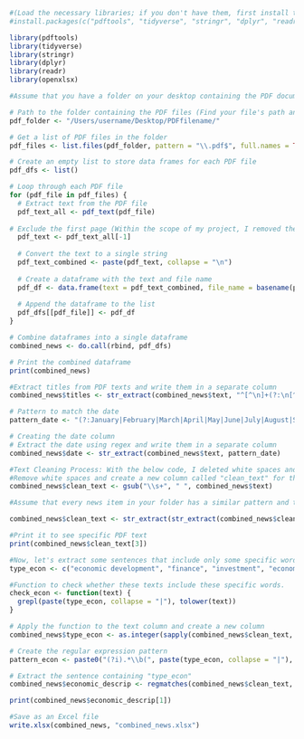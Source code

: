 ```r
#(Load the necessary libraries; if you don't have them, first install them by removing the hashtag from the code below.)
#install.packages(c("pdftools", "tidyverse", "stringr", "dplyr", "readr", "openxlsx"))

library(pdftools)
library(tidyverse)
library(stringr)
library(dplyr)
library(readr)
library(openxlsx)
```


```r
#Assume that you have a folder on your desktop containing the PDF documents that you want to automatically extract and code some information. For example, they can be news containing titles, dates, and sources. 

# Path to the folder containing the PDF files (Find your file's path and change the code line below.)
pdf_folder <- "/Users/username/Desktop/PDFfilename/"

# Get a list of PDF files in the folder
pdf_files <- list.files(pdf_folder, pattern = "\\.pdf$", full.names = TRUE)

# Create an empty list to store data frames for each PDF file
pdf_dfs <- list()

# Loop through each PDF file
for (pdf_file in pdf_files) {
  # Extract text from the PDF file
  pdf_text_all <- pdf_text(pdf_file)
  
# Exclude the first page (Within the scope of my project, I removed the first pages of each PDF, you can modify it or delete this line! But don't forget to change the name of the following line accordingly)   
  pdf_text <- pdf_text_all[-1]
  
  # Convert the text to a single string
  pdf_text_combined <- paste(pdf_text, collapse = "\n")
  
  # Create a dataframe with the text and file name
  pdf_df <- data.frame(text = pdf_text_combined, file_name = basename(pdf_file))
  
  # Append the dataframe to the list
  pdf_dfs[[pdf_file]] <- pdf_df
}

# Combine dataframes into a single dataframe
combined_news <- do.call(rbind, pdf_dfs)

# Print the combined dataframe
print(combined_news)
```


```r
#Extract titles from PDF texts and write them in a separate column
combined_news$titles <- str_extract(combined_news$text, "^[^\n]+(?:\n[^\n]+)?")
```


```r
# Pattern to match the date
pattern_date <- "(?:January|February|March|April|May|June|July|August|September|October|November|December) \\d{1,2}, \\d{4}"

# Creating the date column 
# Extract the date using regex and write them in a separate column
combined_news$date <- str_extract(combined_news$text, pattern_date)
```

```r
#Text Cleaning Process: With the below code, I deleted white spaces and created a new column that contains a clean version of texts.
#Remove white spaces and create a new column called "clean_text" for them.
combined_news$clean_text <- gsub("\\s+", " ", combined_news$text)
```


```r
#Assume that every news item in your folder has a similar pattern and that you only want to extract the news content after the word "Main" and before the word "Final." (Note: These words can change in your texts, and you can modify them accordingly, or you just don't apply this code)

combined_news$clean_text <- str_extract(str_extract(combined_news$clean_text, ".*(?=Main)"), "(?<=Final).*")

#Print it to see specific PDF text
print(combined_news$clean_text[3])
```


```r
#Now, let's extract some sentences that include only some specific words. In this project, I only focus on words related to the economic aspect. Thus, the below code only gives sentences that include these words separately or together.   
type_econ <- c("economic development", "finance", "investment", "economy")

#Function to check whether these texts include these specific words.
check_econ <- function(text) {
  grepl(paste(type_econ, collapse = "|"), tolower(text))
}

# Apply the function to the text column and create a new column
combined_news$type_econ <- as.integer(sapply(combined_news$clean_text, check_econ))
```


```r
# Create the regular expression pattern
pattern_econ <- paste0("(?i).*\\b(", paste(type_econ, collapse = "|"), ")\\b.*")

# Extract the sentence containing "type_econ"
combined_news$economic_descrip <- regmatches(combined_news$clean_text, gregexpr(pattern_econ, combined_news$clean_text, perl = TRUE))

print(combined_news$economic_descrip[1])
```

```r
#Save as an Excel file
write.xlsx(combined_news, "combined_news.xlsx")
```
